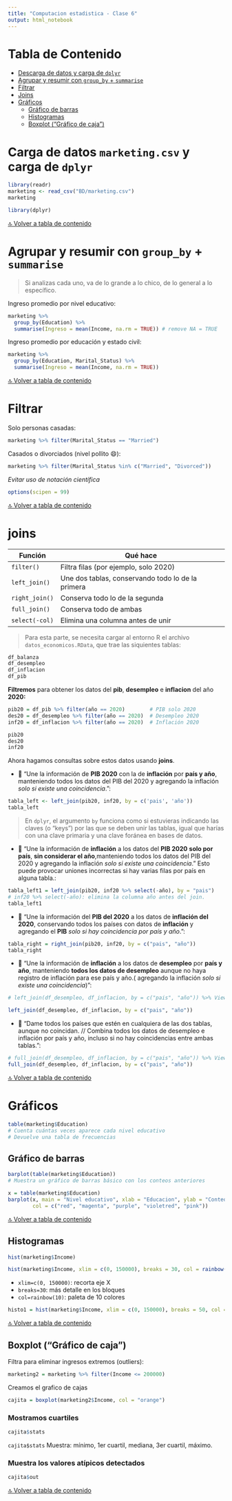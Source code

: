 ---
title: "Computacion estadistica - Clase 6"
output: html_notebook
---

# Tabla de Contenido {#tabla-de-contenido}

-   [Descarga de datos y carga de `dplyr`](#descarga-de-datos-y-carga-de-dplyr)
-   [Agrupar y resumir con `group_by` + `summarise`](#agrupar-y-resumir-con-group_by--summarise)
-   [Filtrar](#filtrar)
-   [Joins](#joins)
-   [Gráficos](#gráficos)
    -   [Gráfico de barras](#gráfico-de-barras)
    -   [Histogramas](#histogramas)
    -   [Boxplot ("Gráfico de caja")](#boxplot-gráfico-de-caja)

# Carga de datos `marketing.csv` y carga de `dplyr` {#descarga-de-datos-y-carga-de-dplyr}

```{r}
library(readr)
marketing <- read_csv("BD/marketing.csv")
marketing

library(dplyr)
```

[🔝 Volver a tabla de contenido](#tabla-de-contenido)

# Agrupar y resumir con `group_by` + `summarise`

> Si analizas cada uno, va de lo grande a lo chico, de lo general a lo específico.

Ingreso promedio por nivel educativo:

```{r}
marketing %>% 
  group_by(Education) %>% 
  summarise(Ingreso = mean(Income, na.rm = TRUE)) # remove NA = TRUE
```

Ingreso promedio por educación y estado civil:

```{r}
marketing %>% 
  group_by(Education, Marital_Status) %>% 
  summarise(Ingreso = mean(Income, na.rm = TRUE))
```

[🔝 Volver a tabla de contenido](#tabla-de-contenido)

# Filtrar {#filtrar}

Solo personas casadas:

```{r}
marketing %>% filter(Marital_Status == "Married")
```

Casados o divorciados (nivel pollito 😄):

```{r}
marketing %>% filter(Marital_Status %in% c("Married", "Divorced"))
```

*Evitar uso de notación científica*

```{r}
options(scipen = 99)
```

[🔝 Volver a tabla de contenido](#tabla-de-contenido)

# joins {#joins}

| Función        | Qué hace                                          |
|----------------|---------------------------------------------------|
| `filter()`     | Filtra filas (por ejemplo, solo 2020)             |
| `left_join()`  | Une dos tablas, conservando todo lo de la primera |
| `right_join()` | Conserva todo lo de la segunda                    |
| `full_join()`  | Conserva todo de ambas                            |
| `select(-col)` | Elimina una columna antes de unir                 |

> Para esta parte, se necesita cargar al entorno R el archivo `datos_economicos.RData`, que trae las siquientes tablas:

```{r}
df_balanza
df_desempleo
df_inflacion
df_pib
```

**Filtremos** para obtener los datos del **pib**, **desempleo** e **inflacion** del año **2020:**

```{r}
pib20 = df_pib %>% filter(año == 2020)        # PIB solo 2020
des20 = df_desempleo %>% filter(año == 2020)  # Desempleo 2020
inf20 = df_inflacion %>% filter(año == 2020)  # Inflación 2020
```

```{r}
pib20
des20 
inf20 
```

Ahora hagamos consultas sobre estos datos usando **joins**.

-   🧠 “Une la información de **PIB 2020** con la de **inflación** por **país y año**, manteniendo todos los datos del PIB del 2020 y agregando la inflación *solo si existe una coincidencia*.”:

```{r}
tabla_left <- left_join(pib20, inf20, by = c('pais', 'año'))
tabla_left
```



> En `dplyr`, el argumento `by` funciona como si estuvieras indicando las claves (o "keys") por las que se deben unir las tablas, igual que harías con una clave primaria y una clave foránea en bases de datos.

-   🧠 “Une la información de **inflación** a los datos del **PIB 2020** **solo por país**, **sin considerar el año**,manteniendo todos los datos del PIB del 2020 y agregando la inflación *solo si existe una coincidencia*.” 
Esto puede provocar uniones incorrectas si hay varias filas por país en alguna tabla.:

```{r}
tabla_left1 = left_join(pib20, inf20 %>% select(-año), by = "pais")
# inf20 %>% select(-año): elimina la columna año antes del join.
tabla_left1
```

-   🧠 “Une la información del **PIB del 2020** a los datos de **inflación del 2020**, conservando todos los países con datos de **inflación** y agregando el **PIB** *solo si hay coincidencia por país y año*.”:

```{r}
tabla_right = right_join(pib20, inf20, by = c("pais", "año"))
tabla_right
```

-   🧠 “Une la información de **inflación** a los datos de **desempleo** por **país y año**, manteniendo **todos los datos de desempleo** aunque no haya registro de inflación para ese país y año.( agregando la inflación *solo si existe una coincidencia*)”:

```{r}
# left_join(df_desempleo, df_inflacion, by = c("pais", "año")) %>% View()

left_join(df_desempleo, df_inflacion, by = c("pais", "año"))
```

-   🧠 “Dame todos los países que estén en cualquiera de las dos tablas, aunque no coincidan. // Combina todos los datos de desempleo e inflación por país y año, incluso si no hay coincidencias entre ambas tablas.”:

```{r}
# full_join(df_desempleo, df_inflacion, by = c("pais", "año")) %>% View()
full_join(df_desempleo, df_inflacion, by = c("pais", "año"))
```

[🔝 Volver a tabla de contenido](#tabla-de-contenido)

# Gráficos {#gráficos}

```{r}
table(marketing$Education) 
# Cuenta cuántas veces aparece cada nivel educativo
# Devuelve una tabla de frecuencias
```

## Gráfico de barras {#gráfico-de-barras}

```{r}
barplot(table(marketing$Education))
# Muestra un gráfico de barras básico con los conteos anteriores

x = table(marketing$Education)
barplot(x, main = "Nivel educativo", xlab = "Educacion", ylab = "Conteo", 
        col = c("red", "magenta", "purple", "violetred", "pink"))
```

[🔝 Volver a tabla de contenido](#tabla-de-contenido)

## Histogramas {#histogramas}

```{r}
hist(marketing$Income)

hist(marketing$Income, xlim = c(0, 150000), breaks = 30, col = rainbow(10))

```

-   `xlim=c(0, 150000)`: recorta eje X
-   `breaks=30`: más detalle en los bloques
-   `col=rainbow(10)`: paleta de 10 colores

```{r}
histo1 = hist(marketing$Income, xlim = c(0, 150000), breaks = 50, col = rainbow(10))
```

[🔝 Volver a tabla de contenido](#tabla-de-contenido)

## Boxplot ("Gráfico de caja") {#boxplot-gráfico-de-caja}

Filtra para eliminar ingresos extremos (outliers): 
```{r}
marketing2 = marketing %>% filter(Income <= 200000)
```

Creamos el grafico de cajas

```{r}
cajita = boxplot(marketing2$Income, col = "orange")
```

### Mostramos cuartiles

```{r}
cajita$stats
```
`cajita$stats` Muestra: mínimo, 1er cuartil, mediana, 3er cuartil, máximo.


### Muestra los valores atípicos detectados

```{r}
cajita$out
```

[🔝 Volver a tabla de contenido](#tabla-de-contenido)
